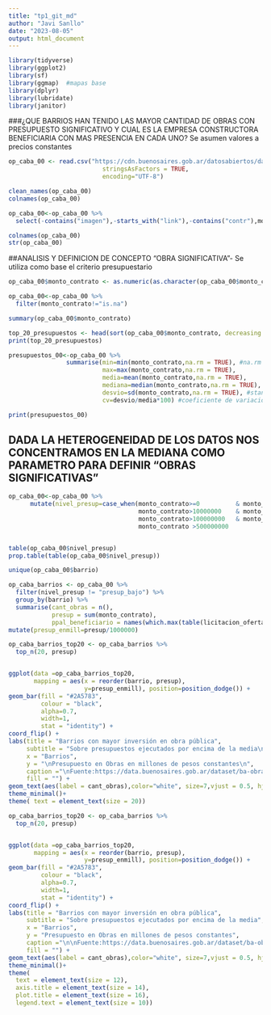 ```yaml
---
title: "tp1_git_md"
author: "Javi Sanllo"
date: "2023-08-05"
output: html_document
---
```

```r
library(tidyverse)
library(ggplot2)
library(sf)
library(ggmap)  #mapas base
library(dplyr)
library(lubridate)
library(janitor)

```

###¿QUE BARRIOS HAN TENIDO LAS MAYOR CANTIDAD DE OBRAS CON PRESUPUESTO SIGNIFICATIVO Y CUAL ES LA EMPRESA CONSTRUCTORA BENEFICIARIA CON MAS PRESENCIA EN CADA UNO? Se asumen valores a precios constantes

```r
op_caba_00 <- read.csv("https://cdn.buenosaires.gob.ar/datosabiertos/datasets/secretaria-general-y-relaciones-internacionales/ba-obras/observatorio-de-obras-urbanas.csv",
                          stringsAsFactors = TRUE,
                          encoding="UTF-8")

```

```r
clean_names(op_caba_00)
colnames(op_caba_00)
```
```r
op_caba_00<-op_caba_00 %>%   
  select(-contains("imagen"),-starts_with("link"),-contains("contr"),monto_contrato,-beneficiarios,-c(28:36))

colnames(op_caba_00)
str(op_caba_00)
```

##ANALISIS Y DEFINICION DE CONCEPTO "OBRA SIGNIFICATIVA"- Se utiliza como base el criterio presupuestario 

```r

op_caba_00$monto_contrato <- as.numeric(as.character(op_caba_00$monto_contrato))

op_caba_00<-op_caba_00 %>%   
  filter(monto_contrato!="is.na")

summary(op_caba_00$monto_contrato)

top_20_presupuestos <- head(sort(op_caba_00$monto_contrato, decreasing = TRUE), 20)
print(top_20_presupuestos)
```
```r
presupuestos_00<-op_caba_00 %>%
                summarise(min=min(monto_contrato,na.rm = TRUE), #na.rm para que calcule a pesar de NA
                          max=max(monto_contrato,na.rm = TRUE),
                          media=mean(monto_contrato,na.rm = TRUE),
                          mediana=median(monto_contrato,na.rm = TRUE),
                          desvio=sd(monto_contrato,na.rm = TRUE), #standar deviation, promedio de las diferencias respecto a la media
                          cv=desvio/media*100) #coeficiente de variacion: datos es homogéneo si es menor o igual a 30%

print(presupuestos_00)
```
## DADA LA HETEROGENEIDAD DE LOS DATOS NOS CONCENTRAMOS EN LA MEDIANA COMO PARAMETRO PARA DEFINIR "OBRAS SIGNIFICATIVAS"

```r
op_caba_00<-op_caba_00 %>% 
      mutate(nivel_presup=case_when(monto_contrato>=0          & monto_contrato<=10000000        ~"presup_bajo",    
                                    monto_contrato>10000000    & monto_contrato<=100000000       ~"presup_medio",
                                    monto_contrato>100000000   & monto_contrato<=500000000       ~"presup_alto",
                                    monto_contrato >500000000                                    ~"presup_máximo"    )) 


table(op_caba_00$nivel_presup)
prop.table(table(op_caba_00$nivel_presup))
```




```r
unique(op_caba_00$barrio)
```
```r
op_caba_barrios <- op_caba_00 %>% 
  filter(nivel_presup != "presup_bajo") %>% 
  group_by(barrio) %>% 
  summarise(cant_obras = n(),
            presup = sum(monto_contrato),
            ppal_beneficiario = names(which.max(table(licitacion_oferta_empresa)))) %>% 
mutate(presup_enmill=presup/1000000)


```




```r

op_caba_barrios_top20 <- op_caba_barrios %>%
  top_n(20, presup)


ggplot(data =op_caba_barrios_top20,              
       mapping = aes(x = reorder(barrio, presup),         
                     y=presup_enmill), position=position_dodge()) + 
geom_bar(fill = "#2A5783",          
         colour = "black", 
         alpha=0.7,
         width=1,
         stat = "identity") + 
coord_flip() +
labs(title = "Barrios con mayor inversión en obra pública",
     subtitle = "Sobre presupuestos ejecutados por encima de la media\n\n",
     x = "Barrios",
     y = "\nPresupuesto en Obras en millones de pesos constantes\n",
     caption ="\nFuente:https://data.buenosaires.gob.ar/dataset/ba-obras/resource/76f48b4f-577c-45dc-9228-d08520fbbec4",
     fill = "") +
geom_text(aes(label = cant_obras),color="white", size=7,vjust = 0.5, hjust = 1) +     
theme_minimal()+
theme( text = element_text(size = 20))


```


```r
op_caba_barrios_top20 <- op_caba_barrios %>%
  top_n(20, presup)


ggplot(data =op_caba_barrios_top20,              
       mapping = aes(x = reorder(barrio, presup),         
                     y=presup_enmill), position=position_dodge()) + 
geom_bar(fill = "#2A5783",          
         colour = "black", 
         alpha=0.7,
         width=1,
         stat = "identity") + 
coord_flip() +
labs(title = "Barrios con mayor inversión en obra pública",
     subtitle = "Sobre presupuestos ejecutados por encima de la media",
     x = "Barrios",
     y = "Presupuesto en Obras en millones de pesos constantes",
     caption ="\n\nFuente:https://data.buenosaires.gob.ar/dataset/ba-obras/resource/76f48b4f-577c-45dc-9228-d08520fbbec4",
     fill = "") +
geom_text(aes(label = cant_obras),color="white", size=7,vjust = 0.5, hjust = 1) +     
theme_minimal()+
theme(
  text = element_text(size = 12),        
  axis.title = element_text(size = 14),  
  plot.title = element_text(size = 16),  
  legend.text = element_text(size = 10))



```


 
